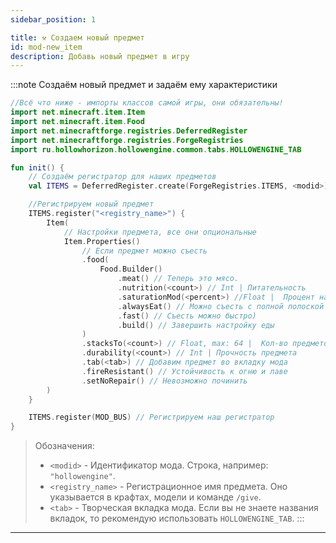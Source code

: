 ```yaml
---
sidebar_position: 1

title: ⚒️ Создаем новый предмет
id: mod-new_item
description: Добавь новый предмет в игру
---
```


:::note Создаём новый предмет и задаём ему характеристики
```kts
//Всё что ниже - импорты классов самой игры, они обязательны!
import net.minecraft.item.Item
import net.minecraft.item.Food
import net.minecraftforge.registries.DeferredRegister
import net.minecraftforge.registries.ForgeRegistries
import ru.hollowhorizon.hollowengine.common.tabs.HOLLOWENGINE_TAB

fun init() {
    // Создаём регистратор для наших предметов
    val ITEMS = DeferredRegister.create(ForgeRegistries.ITEMS, <modid>)

    //Регистрируем новый предмет
    ITEMS.register("<registry_name>") {
        Item(
            // Настройки предмета, все они опциональные
            Item.Properties()
                // Если предмет можно съесть
                .food(
                    Food.Builder()
                        .meat() // Теперь это мясо.
                        .nutrition(<count>) // Int | Питательность
                        .saturationMod(<percent>) //Float |  Процент насыщения от питательности
                        .alwaysEat() // Можно съесть с полной полоской голода (как золотое яблоко)
                        .fast() // Съесть можно быстро)
                        .build() // Завершить настройку еды
                )
                .stacksTo(<count>) // Float, max: 64 |  Кол-во предметов в одной ячейке
                .durability(<count>) // Int | Прочность предмета
                .tab(<tab>) // Добавим предмет во вкладку мода
                .fireResistant() // Устойчивость к огню и лаве
                .setNoRepair() // Невозможно починить
        ) 
    }

    ITEMS.register(MOD_BUS) // Регистрируем наш регистратор
}
```

> Обозначения:
> - `<modid>` - Идентификатор мода. Строка, например: `"hollowengine"`.
> - `<registry_name>` - Регистрационное имя предмета. Оно указывается в крафтах, модели и команде `/give`.
> - `<tab>` - Творческая вкладка мода. Если вы не знаете названия вкладок, то рекомендую использовать `HOLLOWENGINE_TAB`.
:::

---
 